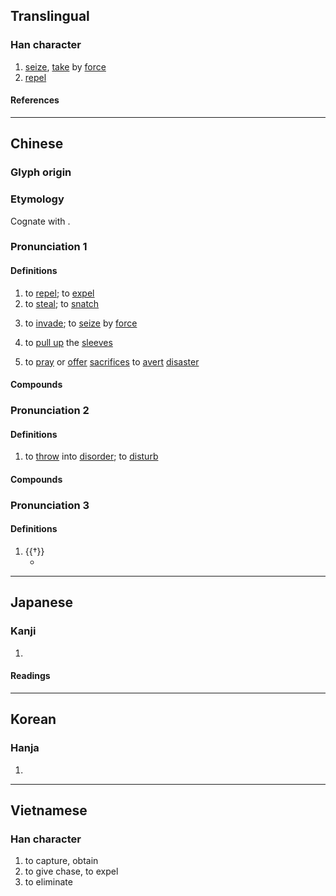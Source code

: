{{character info}}
==Translingual==

===Han character===
{{Han char|rn=64|rad=手|as=17|sn=20|four=50032|canj=QYRV|ids=⿰扌襄}}

# [[seize]], [[take]] by [[force]]
# [[repel]]

====References====
{{Han ref|kx=0463.110|dkj=12989|dj=0812.170|hdz=31985.020|uh=6518}}

----

==Chinese==
{{zh-forms|ss=⿰扌上|alt=穰,襄}}

===Glyph origin===
{{Han etym}}

===Etymology===
Cognate with {{cog|my|နှင်||to expel}}.

===Pronunciation 1===
{{zh-pron
|m=ráng,rǎng
|c=joeng4
|mn=qz,xm:liông/zz:jiáng
|mc=1
|oc=2,1
|cat=
}}

====Definitions====
{{zh-hanzi}}

# to [[repel]]; to [[expel]]
# to [[steal]]; to [[snatch]]
#: {{zh-x|今 有 人 日 攘{ráng} 其 鄰 之 雞 者。|Here is a man, who every day '''appropriates''' some of his neighbour's strayed fowls.|ref=Mencius-L}}
# to [[invade]]; to [[seize]] by [[force]]
# {{zh-alt-lb|纕}} to [[pull up]] the [[sleeves]]
# {{zh-alt-lb|禳}} to [[pray]] or [[offer]] [[sacrifice]]s to [[avert]] [[disaster]]

====Compounds====
{{zh-der|fold=y|奮袂攘襟|安內攘外|尊王攘夷|攘人之美|攘善|攘場|攘外安內|攘夷|攘奪|攘攘|攘災|攘盜|攘羊|攘羭|攘臂|攘臂一呼|攘臂而起|攘袂|攘袂切齒|攘袂扼腕|攘袖|攘除|爭權攘利|俇攘}}

===Pronunciation 2===
{{zh-pron
|m=rǎng
|c=joeng5,joeng6
|mn=qz,xm:lióng/zz:jiáng
|mc=2
|oc=1+3,2
|cat=
}}

====Definitions====
{{zh-hanzi}}

# to [[throw]] into [[disorder]]; to [[disturb]]

====Compounds====
{{zh-der|fold=y|兵戈擾攘|勞攘|心勞意攘|心攘攘|急攘攘|意攘心勞|攘攘|熙來攘往|熙攘|熙熙攘攘|紛紛攘攘|風塵勞攘|鬧攘|擾攘}}

===Pronunciation 3===
{{zh-pron
|m=ràng
|mc=3
|oc=n,3
|cat=v
}}

====Definitions====
{{zh-hanzi}}

# {{†}} {{zh-original|讓|to [[yield]]; to [[give in]]}}
#* {{zh-x|左右 攘{ràng}辟{bì}，車 驅 而 騶。|The attendants should then '''retire''' out of the way. They should follow quickly as the carriage drives on.|ref=Liji-L}}

----

==Japanese==

===Kanji===
{{ja-kanji|grade=|rs=手17}}

# {{rfdef|ja|sort=手17}}

====Readings====
{{ja-readings
|goon=にょう
|kanon=じょう
|kun=はら-う, ぬす-む
}}

----

==Korean==

===Hanja===
{{ko-hanja|양}}

# {{rfdef|ko|sort=手17}}

----

==Vietnamese==

===Han character===
{{vi-readings|rs=手17|reading=nhương}}

# to capture, obtain
# to give chase, to expel
# to eliminate